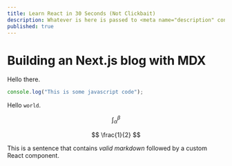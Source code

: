 ```yaml
---
title: Learn React in 30 Seconds (Not Clickbait)
description: Whatever is here is passed to <meta name="description" content="...">.
published: true
---
```



# Building an Next.js blog with MDX

Hello there.

```js
console.log("This is some javascript code");
```

Hello `world`.

$$
    \int_{\alpha}^{\beta}
$$

$$
    \frac{1}{2}
$$

This is a sentence that contains _valid markdown_ followed by a
custom React component.

